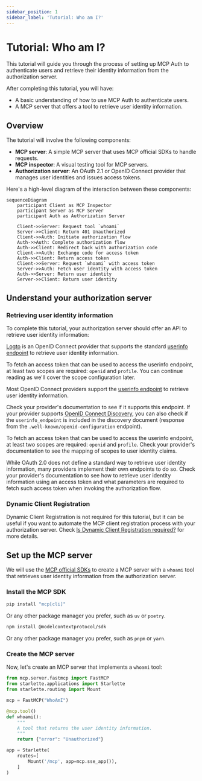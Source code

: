 ```yaml
---
sidebar_position: 1
sidebar_label: 'Tutorial: Who am I?'
---
```



# Tutorial: Who am I?

This tutorial will guide you through the process of setting up MCP Auth to authenticate users and retrieve their identity information from the authorization server.

After completing this tutorial, you will have:

- A basic understanding of how to use MCP Auth to authenticate users.
- A MCP server that offers a tool to retrieve user identity information.

## Overview

The tutorial will involve the following components:

- **MCP server**: A simple MCP server that uses MCP official SDKs to handle requests.
- **MCP inspector**: A visual testing tool for MCP servers.
- **Authorization server**: An OAuth 2.1 or OpenID Connect provider that manages user identities and issues access tokens.

Here's a high-level diagram of the interaction between these components:

```mermaid
sequenceDiagram
    participant Client as MCP Inspector
    participant Server as MCP Server
    participant Auth as Authorization Server

    Client->>Server: Request tool `whoami`
    Server->>Client: Return 401 Unauthorized
    Client->>Auth: Initiate authorization flow
    Auth->>Auth: Complete authorization flow
    Auth->>Client: Redirect back with authorization code
    Client->>Auth: Exchange code for access token
    Auth->>Client: Return access token
    Client->>Server: Request `whoami` with access token
    Server->>Auth: Fetch user identity with access token
    Auth->>Server: Return user identity
    Server->>Client: Return user identity
```

## Understand your authorization server

### Retrieving user identity information

To complete this tutorial, your authorization server should offer an API to retrieve user identity information:

<Tabs groupId="provider">
<TabItem value="logto" label="Logto">

[Logto](https://logto.io) is an OpenID Connect provider that supports the standard [userinfo endpoint](https://openid.net/specs/openid-connect-core-1_0.html#UserInfo) to retrieve user identity information.

To fetch an access token that can be used to access the userinfo endpoint, at least two scopes are required: `openid` and `profile`. You can continue reading as we'll cover the scope configuration later.

</TabItem>
<TabItem value="oidc" label="OIDC">

Most OpenID Connect providers support the [userinfo endpoint](https://openid.net/specs/openid-connect-core-1_0.html#UserInfo) to retrieve user identity information.

Check your provider's documentation to see if it supports this endpoint. If your provider supports [OpenID Connect Discovery](https://openid.net/specs/openid-connect-discovery-1_0.html), you can also check if the `userinfo_endpoint` is included in the discovery document (response from the `.well-known/openid-configuration` endpoint).

To fetch an access token that can be used to access the userinfo endpoint, at least two scopes are required: `openid` and `profile`. Check your provider's documentation to see the mapping of scopes to user identity claims.

</TabItem>
<TabItem value="oauth" label="OAuth 2">

While OAuth 2.0 does not define a standard way to retrieve user identity information, many providers implement their own endpoints to do so. Check your provider's documentation to see how to retrieve user identity information using an access token and what parameters are required to fetch such access token when invoking the authorization flow.

</TabItem>
</Tabs>

### Dynamic Client Registration

Dynamic Client Registration is not required for this tutorial, but it can be useful if you want to automate the MCP client registration process with your authorization server. Check [Is Dynamic Client Registration required?](../providers-list.mdx#is-dcr-required) for more details.

## Set up the MCP server

We will use the [MCP official SDKs](https://github.com/modelcontextprotocol) to create a MCP server with a `whoami` tool that retrieves user identity information from the authorization server.

### Install the MCP SDK

<Tabs groupId="sdk">
<TabItem value="python" label="Python">

```bash
pip install "mcp[cli]"
```

Or any other package manager you prefer, such as `uv` or `poetry`.

</TabItem>
<TabItem value="node" label="Node.js">

```bash
npm install @modelcontextprotocol/sdk
```

Or any other package manager you prefer, such as `pnpm` or `yarn`.

</TabItem>
</Tabs>

### Create the MCP server

Now, let's create an MCP server that implements a `whoami` tool:

<Tabs groupId="sdk">
<TabItem value="python" label="Python">

```python server.py
from mcp.server.fastmcp import FastMCP
from starlette.applications import Starlette
from starlette.routing import Mount

mcp = FastMCP("WhoAmI")

@mcp.tool()
def whoami():
    """
    A tool that returns the user identity information.
    """
    return {"error": "Unauthorized"}

app = Starlette(
    routes=[
        Mount('/mcp', app=mcp.sse_app()),
    ]
)
```

</TabItem>
<TabItem value="node" label="Node.js">

</TabItem>
</Tabs>
